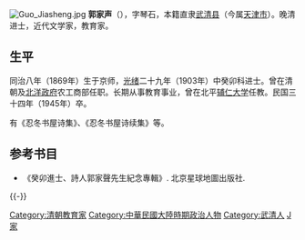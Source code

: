 [[File:Guo_Jiasheng.jpg|thumb]]
'''郭家声'''（{{bd|1869年||1945年||catIdx=G郭}}），字琴石，本籍直隶[[武清县|武清县]]（今属[[天津市|天津市]]）。晚清进士，近代文学家，教育家。

==生平==
同治八年（1869年）生于京师，[[光绪|光绪]]二十九年（1903年）中癸卯科进士。曾在清朝及[[北洋政府|北洋政府]]农工商部任职。长期从事教育事业，曾在北平[[辅仁大学|辅仁大学]]任教。民国三十四年（1945年）卒。

有《忍冬书屋诗集》、《忍冬书屋诗续集》等。

==参考书目==
*《癸卯進士、詩人郭家聲先生紀念專輯》. 北京星球地圖出版社.
{{-}}
{{DEFAULTSORT:Guo郭}}
{{光緒二十九年癸卯科殿試金榜}}
[[Category:清朝教育家|Category:清朝教育家]]
[[Category:中華民國大陸時期政治人物|Category:中華民國大陸時期政治人物]]
[[Category:武清人|Category:武清人]]
[[Category:郭姓|J家]]